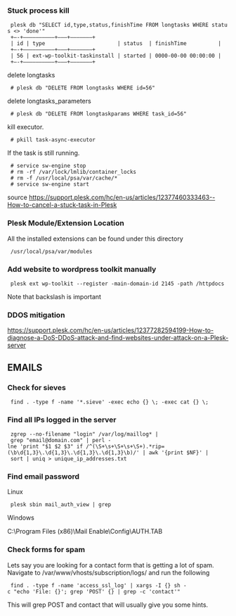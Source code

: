 === Stuck process kill ===
  plesk db "SELECT id,type,status,finishTime FROM longtasks WHERE status <> 'done'"
  +—-+—————————–+———+———————+
  | id | type                    	| status  | finishTime      	|
  +—-+—————————–+———+———————+
  | 56 | ext-wp-toolkit-taskinstall | started | 0000-00-00 00:00:00 |
  +—-+—————————–+———+———————+

delete longtasks
  # plesk db "DELETE FROM longtasks WHERE id=56"

delete longtasks_parameters
  # plesk db "DELETE FROM longtaskparams WHERE task_id=56"

kill executor.
  # pkill task-async-executor

If the task is still running.
  # service sw-engine stop
  # rm -rf /var/lock/lmlib/container_locks
  # rm -f /usr/local/psa/var/cache/*
  # service sw-engine start

source
https://support.plesk.com/hc/en-us/articles/12377460333463--How-to-cancel-a-stuck-task-in-Plesk

=== Plesk Module/Extension Location ===

All the installed extensions can be found under this directory
  /usr/local/psa/var/modules

=== Add website to wordpress toolkit manually ===
  plesk ext wp-toolkit --register -main-domain-id 2145 -path /httpdocs

Note that backslash is important

=== DDOS mitigation ===
https://support.plesk.com/hc/en-us/articles/12377282594199-How-to-diagnose-a-DoS-DDoS-attack-and-find-websites-under-attack-on-a-Plesk-server

==EMAILS==
===Check for sieves===
  find . -type f -name '*.sieve' -exec echo {} \; -exec cat {} \;
===Find all IPs logged in the server===

  zgrep --no-filename "login" /var/log/maillog* | grep "email@domain.com" | perl -lne 'print "$1 $2 $3" if /^(\S+\s+\S+\s+\S+).*rip=(\b\d{1,3}\.\d{1,3}\.\d{1,3}\.\d{1,3}\b)/' | awk '{print $NF}' | sort | uniq > unique_ip_addresses.txt


===Find email password===
Linux </br>
  plesk sbin mail_auth_view | grep

Windows

C:\Program Files (x86)\Mail Enable\Config\AUTH.TAB


===Check forms for spam===

Lets say you are looking for a contact form that is getting a lot of spam.
Navigate to /var/www/vhosts/subscription/logs/
and run the following

  find . -type f -name 'access_ssl_log' | xargs -I {} sh -c "echo 'File: {}'; grep 'POST' {} | grep -c 'contact'"

This will grep POST and contact that will usually give you some hints.
